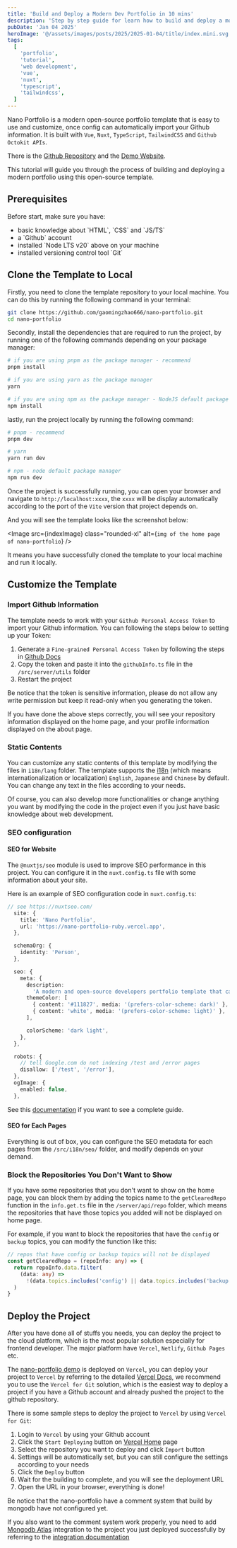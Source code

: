 ```yaml
---
title: 'Build and Deploy a Modern Dev Portfolio in 10 mins'
description: 'Step by step guide for learn how to build and deploy a modern developer portfolio with Vue/Nuxt ecosystem by using a open-source template.'
pubDate: 'Jan 04 2025'
heroImage: '@/assets/images/posts/2025/2025-01-04/title/index.mini.svg'
tags:
  [
    'portfolio',
    'tutorial',
    'web development',
    'vue',
    'nuxt',
    'typescript',
    'tailwindcss',
  ]
---
```



Nano Portfolio is a modern open-source portfolio template that is easy to use and customize, once config can automatically import your Github information. It is built with `Vue`, `Nuxt`, `TypeScript`, `TailwindCSS` and `Github Octokit APIs`.

There is the [Github Repository](https://github.com/gaomingzhao666/nano-portfolio) and the [Demo Website](https://nano-portfolio-ruby.vercel.app/).

This tutorial will guide you through the process of building and deploying a modern portfolio using this open-source template.

## Prerequisites

<Alert>
  Before start, make sure you have:

  <ul>
    <li>basic knowledge about `HTML`, `CSS` and `JS/TS` </li>
    <li>a `Github` account</li>
    <li>installed `Node LTS v20` above on your machine</li>
    <li>installed versioning control tool `Git`</li>
  </ul>
</Alert>

## Clone the Template to Local

Firstly, you need to clone the template repository to your local machine. You can do this by running the following command in your terminal:

```bash
git clone https://github.com/gaomingzhao666/nano-portfolio.git
cd nano-portfolio
```

Secondly, install the dependencies that are required to run the project, by running one of the following commands depending on your package manager:

```bash
# if you are using pnpm as the package manager - recommend
pnpm install

# if you are using yarn as the package manager
yarn

# if you are using npm as the package manager - NodeJS default package manager
npm install
```

lastly, run the project locally by running the following command:

```bash
# pnpm - recommend
pnpm dev

# yarn
yarn run dev

# npm - node default package manager
npm run dev
```

Once the project is successfully running, you can open your browser and navigate to `http://localhost:xxxx`, the `xxxx` will be display automatically according to the port of the `Vite` version that project depends on.

And you will see the template looks like the screenshot below:

<Image
  src={indexImage}
  class="rounded-xl"
  alt={`img of the home page of nano-portfolio`}
/>

It means you have successfully cloned the template to your local machine and run it locally.

## Customize the Template

### Import Github Information

The template needs to work with your `Github Personal Access Token` to import your Github information. You can following the steps below to setting up your Token:

1. Generate a `Fine-grained Personal Access Token` by following the steps in [Github Docs](https://docs.github.com/en/authentication/keeping-your-account-and-data-secure/creating-a-personal-access-token)
2. Copy the token and paste it into the `githubInfo.ts` file in the `/src/server/utils` folder
3. Restart the project

<Alert>
  Be notice that the token is sensitive information, please do not allow any
  write permission but keep it read-only when you generating the token.
</Alert>

If you have done the above steps correctly, you will see your repository information displayed on the home page, and your profile information displayed on the about page.

### Static Contents

You can customize any static contents of this template by modifying the files in `i18n/lang` folder. The template supports the [i18n](https://developer.mozilla.org/en-US/docs/Glossary/Internationalization) (which means internationalization or localization) `English`, `Japanese` and `Chinese` by default. You can change any text in the files according to your needs.

Of course, you can also develop more functionalities or change anything you want by modifying the code in the project even if you just have basic knowledge about web development.

### SEO configuration

#### SEO for Website

The `@nuxtjs/seo` module is used to improve SEO performance in this project. You can configure it in the `nuxt.config.ts` file with some information about your site.

Here is an example of SEO configuration code in `nuxt.config.ts`:

```ts
// see https://nuxtseo.com/
  site: {
    title: 'Nano Portfolio',
    url: 'https://nano-portfolio-ruby.vercel.app',
  },

  schemaOrg: {
    identity: 'Person',
  },

  seo: {
    meta: {
      description:
        'A modern and open-source developers portfolio template that can automatically import Github profile and repository information, made by Vue/Nuxt ecosystem and Octokit APIs',
      themeColor: [
        { content: '#111827', media: '(prefers-color-scheme: dark)' },
        { content: 'white', media: '(prefers-color-scheme: light)' },
      ],

      colorScheme: 'dark light',
    },
  },

  robots: {
    // tell Google.com do not indexing /test and /error pages
    disallow: ['/test', '/error'],
  },
  ogImage: {
    enabled: false,
  },
```

See this [documentation](https://nuxtseo.com/docs/nuxt-seo/guides/using-the-modules) if you want to see a complete guide.

#### SEO for Each Pages

Everything is out of box, you can configure the SEO metadata for each pages from the `/src/i18n/seo/` folder, and modify depends on your demand.

### Block the Repositories You Don't Want to Show

If you have some repositories that you don't want to show on the home page, you can block them by adding the topics name to the `getClearedRepo` function in the `info.get.ts` file in the `/server/api/repo` folder, which means the repositories that have those topics you added will not be displayed on home page.

For example, if you want to block the repositories that have the `config` or `backup` topics, you can modify the function like this:

```ts
// repos that have config or backup topics will not be displayed
const getClearedRepo = (repoInfo: any) => {
  return repoInfo.data.filter(
    (data: any) =>
      !(data.topics.includes('config') || data.topics.includes('backup')),
  )
}
```

## Deploy the Project

After you have done all of stuffs you needs, you can deploy the project to the cloud platform, which is the most popular solution especially for frontend developer. The major platform have `Vercel`, `Netlify`, `Github Pages` etc.

The [nano-portfolio demo](https://nano-portfolio-ruby.vercel.app/) is deployed on `Vercel`, you can deploy your project to `Vercel` by referring to the detailed [Vercel Docs](https://vercel.com/docs/deployments/deployment-methods), we recommend you to use the `Vercel for Git` solution, which is the easiest way to deploy a project if you have a Github account and already pushed the project to the github repository.

There is some sample steps to deploy the project to `Vercel` by using `Vercel for Git`:

1. Login to `Vercel` by using your Github account
2. Click the `Start Deploying` button on [Vercel Home](https://vercel.com/home) page
3. Select the repository you want to deploy and click `Import` button
4. Settings will be automatically set, but you can still configure the settings according to your needs
5. Click the `Deploy` button
6. Wait for the building to complete, and you will see the deployment URL
7. Open the URL in your browser, everything is done!

<Alert>
  Be notice that the nano-portfolio have a comment system that build by mongodb
  have not configured yet.
</Alert>

If you also want to the comment system work properly, you need to add [Mongodb Atlas](https://vercel.com/integrations/mongodbatlas) integration to the project you just deployed successfully by referring to the [integration documentation](https://www.mongodb.com/developer/products/atlas/how-to-connect-mongodb-atlas-to-vercel-using-the-new-integration/)
